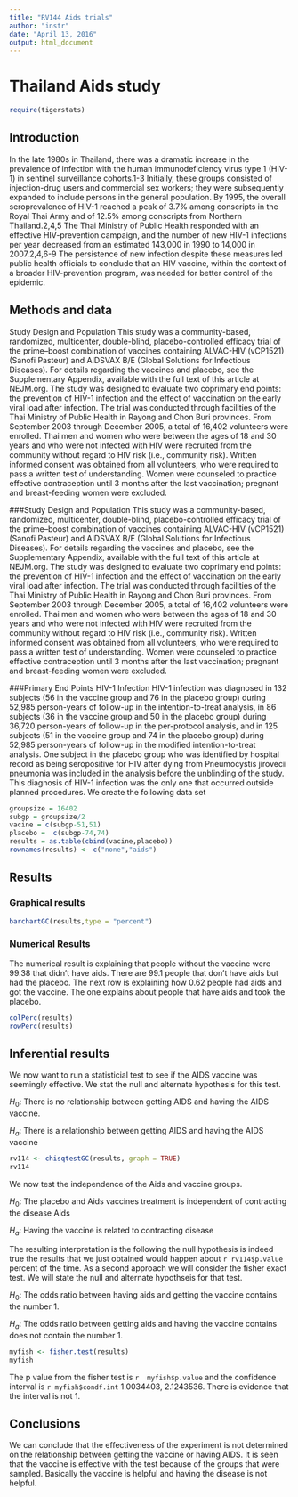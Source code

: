 ---
title: "RV144 Aids trials"
author: "instr"
date: "April 13, 2016"
output: html_document
---


# Thailand Aids study
```{r include=FALSE}
require(tigerstats)
```

## Introduction

In the late 1980s in Thailand, there was a dramatic increase in the prevalence of infection with the human immunodeficiency virus type 1 (HIV-1) in sentinel surveillance cohorts.1-3 Initially, these groups consisted of injection-drug users and commercial sex workers; they were subsequently expanded to include persons in the general population. By 1995, the overall seroprevalence of HIV-1 reached a peak of 3.7% among conscripts in the Royal Thai Army and of 12.5% among conscripts from Northern Thailand.2,4,5 The Thai Ministry of Public Health responded with an effective HIV-prevention campaign, and the number of new HIV-1 infections per year decreased from an estimated 143,000 in 1990 to 14,000 in 2007.2,4,6-9 The persistence of new infection despite these measures led public health officials to conclude that an HIV vaccine, within the context of a broader HIV-prevention program, was needed for better control of the epidemic.



## Methods and data

Study Design and Population
This study was a community-based, randomized, multicenter, double-blind, placebo-controlled efficacy trial of the prime–boost combination of vaccines containing ALVAC-HIV (vCP1521) (Sanofi Pasteur) and AIDSVAX B/E (Global Solutions for Infectious Diseases). For details regarding the vaccines and placebo, see the Supplementary Appendix, available with the full text of this article at NEJM.org. The study was designed to evaluate two coprimary end points: the prevention of HIV-1 infection and the effect of vaccination on the early viral load after infection. The trial was conducted through facilities of the Thai Ministry of Public Health in Rayong and Chon Buri provinces. From September 2003 through December 2005, a total of 16,402 volunteers were enrolled.
Thai men and women who were between the ages of 18 and 30 years and who were not infected with HIV were recruited from the community without regard to HIV risk (i.e., community risk). Written informed consent was obtained from all volunteers, who were required to pass a written test of understanding. Women were counseled to practice effective contraception until 3 months after the last vaccination; pregnant and breast-feeding women were excluded.

###Study Design and Population
This study was a community-based, randomized, multicenter, double-blind, placebo-controlled efficacy trial of the prime–boost combination of vaccines containing ALVAC-HIV (vCP1521) (Sanofi Pasteur) and AIDSVAX B/E (Global Solutions for Infectious Diseases). For details regarding the vaccines and placebo, see the Supplementary Appendix, available with the full text of this article at NEJM.org. The study was designed to evaluate two coprimary end points: the prevention of HIV-1 infection and the effect of vaccination on the early viral load after infection. The trial was conducted through facilities of the Thai Ministry of Public Health in Rayong and Chon Buri provinces. From September 2003 through December 2005, a total of 16,402 volunteers were enrolled.
Thai men and women who were between the ages of 18 and 30 years and who were not infected with HIV were recruited from the community without regard to HIV risk (i.e., community risk). Written informed consent was obtained from all volunteers, who were required to pass a written test of understanding. Women were counseled to practice effective contraception until 3 months after the last vaccination; pregnant and breast-feeding women were excluded.

###Primary End Points
HIV-1 Infection
HIV-1 infection was diagnosed in 132 subjects (56 in the vaccine group and 76 in the placebo group) during 52,985 person-years of follow-up in the intention-to-treat analysis, in 86 subjects (36 in the vaccine group and 50 in the placebo group) during 36,720 person-years of follow-up in the per-protocol analysis, and in 125 subjects (51 in the vaccine group and 74 in the placebo group) during 52,985 person-years of follow-up in the modified intention-to-treat analysis. One subject in the placebo group who was identified by hospital record as being seropositive for HIV after dying from Pneumocystis jirovecii pneumonia was included in the analysis before the unblinding of the study. This diagnosis of HIV-1 infection was the only one that occurred outside planned procedures.
We create the following data set

```{r}
groupsize = 16402
subgp = groupsize/2
vacine = c(subgp-51,51)
placebo =  c(subgp-74,74)
results = as.table(cbind(vacine,placebo))
rownames(results) <- c("none","aids")

```


## Results
<!-- You are to add descriptive comments to explain to the reader what the plot is showing !-->

### Graphical results
<!--Display graphical evidence as to the effectiveness of the vaccine with explanations!-->
```{r}
barchartGC(results,type = "percent")
```

### Numerical Results

<!--Display numerical evidence as to the effectiveness of the vaccine with explanations !--> 

The numerical result is explaining that people without the vaccine were 99.38 that didn't have aids. There are 99.1 people that don't have aids but had the placebo. The next row is explaining how 0.62 people had aids and got the vaccine. The one explains about people that have aids and took the placebo.

```{r}
colPerc(results)
rowPerc(results)
```




## Inferential results

<!--Display inferential evidence as to the effectiveness of the vaccine with explanations and interpretations!-->
  
We now want to run a statisticial test to see if the AIDS vaccine was seemingly effective. We stat the null and alternate hypothesis for this test.

$H_0:$ There is no relationship between getting AIDS and having the AIDS vaccine.

$H_a:$ There is a relationship between getting AIDS and having the AIDS vaccine 


                                                                                              

```{r}
rv114 <- chisqtestGC(results, graph = TRUE)
rv114
```
 
 We now test the independence of the Aids and vaccine groups.
 
$H_0:$ The placebo and Aids vaccines treatment is independent of  contracting the disease Aids
  
$H_a:$ Having the vaccine is related to contracting disease 

The resulting interpretation is the following the null hypothesis is indeed true the results that we just obtained would happen about `r rv114$p.value` percent of the time.
As a second approach we will consider the fisher exact test. We will state the null and alternate hypothseis for that test.

$H_0:$ The odds ratio between having aids and getting the vaccine contains the number 1.
  
$H_a:$ The odds ratio between getting aids and having the vaccine contains does not contain the number 1.

```{r}
myfish <- fisher.test(results)
myfish
```
The p value from the fisher test is `r  myfish$p.value` and the confidence interval is         `r myfish$condf.int` 1.0034403, 2.1243536. There is evidence that the interval is not 1.



## Conclusions

<Summarise your results as to the effectiveness of the vaccine with explanations that could be understood by your mom> 
  
We can conclude that the effectiveness of the experiment is not determined on the relationship between getting the vaccine or having AIDS. It is seen that the vaccine is effective with the test because of the groups that were sampled. Basically the vaccine is helpful and having the disease is not helpful.